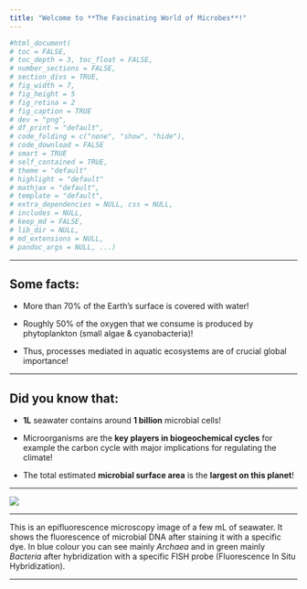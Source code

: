 ```yaml
---
title: "Welcome to **The Fascinating World of Microbes**!"
---
```

```r
#html_document(
# toc = FALSE,
# toc_depth = 3, toc_float = FALSE,
# number_sections = FALSE,
# section_divs = TRUE,
# fig_width = 7,
# fig_height = 5
# fig_retina = 2
# fig_caption = TRUE
# dev = "png",
# df_print = "default",
# code_folding = c("none", "show", "hide"),
# code_download = FALSE
# smart = TRUE
# self_contained = TRUE,
# theme = "default"
# highlight = "default"
# mathjax = "default",
# template = "default",
# extra_dependencies = NULL, css = NULL,
# includes = NULL,
# keep_md = FALSE,
# lib_dir = NULL,
# md_extensions = NULL,
# pandoc_args = NULL, ...)
```

---

## **Some facts:**

- More than 70% of the Earth's surface is covered with water!

- Roughly 50% of the oxygen that we consume is produced by phytoplankton (small algae & cyanobacteria)!

- Thus, processes mediated in aquatic ecosystems are of crucial global importance!

---

## **Did you know that:**

- **1L** seawater contains around **1 billion** microbial cells!

- Microorganisms are the **key players in biogeochemical cycles** for example the carbon cycle with major implications for regulating the climate!

- The total estimated **microbial surface area** is the **largest on this planet**!

---

<img id="epi" src="Picture1.png" />

---

This is an epifluorescence microscopy image of a few mL of seawater. It shows the fluorescence of microbial DNA after staining it with a specific dye. In blue colour you can see mainly *Archaea* and in green mainly *Bacteria* after hybridization with a specific FISH probe (Fluorescence In Situ Hybridization).

---

